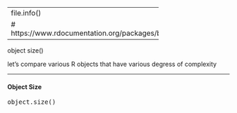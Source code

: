 ------------------------------------------------
file.info()

# https://www.rdocumentation.org/packages/base/versions/3.6.2/topics/file.info

------------------------------------------------

object size()

let's compare various R objects that have various degress of complexity


------------------------------
#### Object Size

<tt>object.size()</tt>
